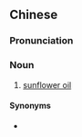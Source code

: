 ==Chinese==
{{zh-forms|type=31}}

===Pronunciation===
{{zh-pron
|m=kuíhuāzǐyóu
|c=kwai4 faa1 zi2 jau4
|cat=n
}}

===Noun===
{{zh-noun}}

# [[sunflower oil]]

====Synonyms====
* {{zh-l|向日葵油}}